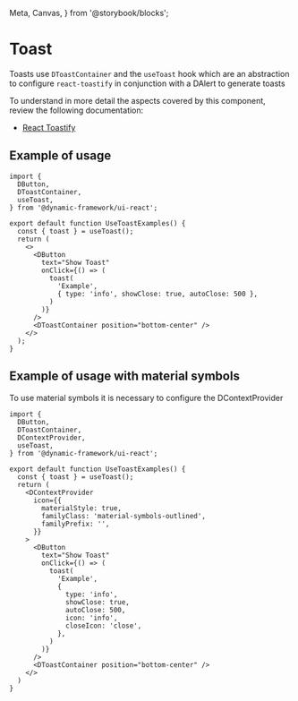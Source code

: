   Meta,
  Canvas,
} from '@storybook/blocks';


# Toast
Toasts use `DToastContainer` and the `useToast` hook which are an abstraction to configure `react-toastify` in conjunction with a DAlert to generate toasts

To understand in more detail the aspects covered by this component, review the following documentation:

+ [React Toastify](https://fkhadra.github.io/react-toastify/introduction/)

<Meta title="Design System/Patterns/Toast" />


## Example of usage

```tsx
import {
  DButton,
  DToastContainer,
  useToast,
} from '@dynamic-framework/ui-react';

export default function UseToastExamples() {
  const { toast } = useToast();
  return (
    <>
      <DButton
        text="Show Toast"
        onClick={() => (
          toast(
            'Example',
            { type: 'info', showClose: true, autoClose: 500 },
          )
        )}
      />
      <DToastContainer position="bottom-center" />
    </>
  );
}
```

<Canvas>
  <div className="d-flex flex-colum justify-content-end align-items-end" style={{ height: '300px' }}>
    <UseToastExample />
  </div>
</Canvas>

## Example of usage with material symbols
To use material symbols it is necessary to configure the DContextProvider

```tsx
import {
  DButton,
  DToastContainer,
  DContextProvider,
  useToast,
} from '@dynamic-framework/ui-react';

export default function UseToastExamples() {
  const { toast } = useToast();
  return (
    <DContextProvider
      icon={{
        materialStyle: true,
        familyClass: 'material-symbols-outlined',
        familyPrefix: '',
      }}
    >
      <DButton
        text="Show Toast"
        onClick={() => (
          toast(
            'Example',
            {
              type: 'info',
              showClose: true,
              autoClose: 500,
              icon: 'info',
              closeIcon: 'close',
            },
          )
        )}
      />
      <DToastContainer position="bottom-center" />
    </>
  )
}
```

<Canvas>
  <div className="d-flex flex-colum justify-content-end align-items-end" style={{ height: '300px' }}>
    <UseToastMaterialExample />
  </div>
</Canvas>
